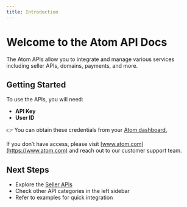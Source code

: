 ```yaml
---
title: Introduction
---
```


# Welcome to the Atom API Docs

The Atom APIs allow you to integrate and manage various services including seller APIs, domains, payments, and more.  

## Getting Started

To use the APIs, you will need:
- **API Key**
- **User ID**

👉 You can obtain these credentials from your [Atom dashboard.](https://www.atom.com/dashboard/seller/api-access)

If you don’t have access, please visit [www.atom.com](https://www.atom.com) and reach out to our customer support team.

## Next Steps
- Explore the [Seller APIs](./api-reference/seller_apis/domains)
- Check other API categories in the left sidebar
- Refer to examples for quick integration
